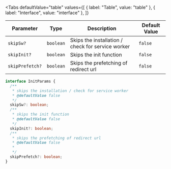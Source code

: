 
<Tabs
  defaultValue="table"
  values={[
    { label: "Table", value: "table" },
    { label: "Interface", value: "interface" },
  ]}
>

<TabItem value="table">

| Parameter       | Type      | Description                                       | Default Value |
| --------------- | --------- | ------------------------------------------------- | ------------- |
| `skipSw?`       | `boolean` | Skips the installation / check for service worker | `false`       |
| `skipInit?`     | `boolean` | Skips the init function                           | `false`       |
| `skipPrefetch?` | `boolean` | Skips the prefetching of redirect url             | `false`       |

</TabItem>

<TabItem value="interface">

```ts
interface InitParams {
  /**
   * skips the installation / check for service worker
   * @defaultValue false
   */
  skipSw?: boolean;
  /**
   * skips the init function
   * @defaultValue false
   */
  skipInit?: boolean;
  /**
   * skips the prefetching of redirect url
   * @defaultValue false
   *
   */
  skipPrefetch?: boolean;
}
```

</TabItem>

</Tabs>
